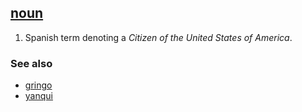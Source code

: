 == [[noun]] ==

# Spanish term denoting a ''Citizen of the United States of America''.

=== See also ===

*[[gringo]]
*[[yanqui]]
